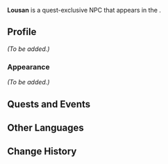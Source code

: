 {{Character Infobox
|type             = Quest NPC
|image            = Enemy Treasure Hoarder Crusher.png
|realname         = <!-- Optional, if different from in-game name -->
|deceased         = <!-- Past (for deceased prior to events of the game) or free response -->
|region           = Liyue<!-- Character's home/main nation -->
|location         = Liyue<!-- Nation where you can find the character in the game -->
|affiliation      = Treasure Hoarders
|title            = 

|ancestry         = <!-- Clan/family -->
|father           = 
|mother           = 
|spouse           = 
|sibling          = 
|child            = 
|relative         = 

|voiceEN          = 
|voiceCN          = 
|voiceJP          = 
|voiceKR          = 
}}
'''Lousan''' is a quest-exclusive NPC that appears in the {{Quest|Floating Jade, Treasure of Chenyu}}.
<!--
==Location==
{{subst:#tag:gallery|
NPC Location {{subst:#titleparts:{{subst:PAGENAME}}}}.png{{subst:!}}{{subst:#titleparts:{{subst:PAGENAME}}}}'s location
NPC Location {{subst:#titleparts:{{subst:PAGENAME}}}} Context.png{{subst:!}}Additional context
}}
-->
==Profile==
<!--Detailed story/lore information goes here.-->
''(To be added.)''

===Appearance===
<!--Keep appearance section short and concise. Limit to 2 paragraphs with 3-4 sentences each.-->
''(To be added.)''

==Quests and Events==
{{Quests and Events}}
<!--
==Idle Quotes==
{{Dialogue Start}}
: {{DIcon|Idle}} {{Tx}}
:: {{A|VO {{subst:#titleparts:{{subst:PAGENAME}}}} 01.ogg}} "{{Tx}}"
{{Dialogue End}}

==Dialogue==
{{Dialogue Start}}
:'''{{subst:#titleparts:{{subst:PAGENAME}}}}:''' 
:{{DIcon}}
{{Dialogue End}}
<!--
==Event Dialogue==
===Event Name===
{{Dialogue Start}}
:'''{{subst:#titleparts:{{subst:PAGENAME}}}}:'''
{{Dialogue End}}
-->
==Other Languages==
{{Other Languages|default_hidden=1
|en      = Lousan
|zhs     = 娄三
|zhs_rm  = Lóusān
|zht     = 婁三
|zht_rm  = Lóusān
|ja      = 婁三
|ja_rm   = Rusan{{Assumed}}
|ko      = {{tt|누삼|婁三}}
|es      = Lousan
|fr      = Lousan
|ru      = Лосан
|th      = Lousan
|vi      = Lousan
|de      = Lousan
|id      = Lousan
|pt      = Lousan
|tr      = Lousan
|it      = Lousan
}}

==Change History==
{{Change History|4.4}}
<!--
==References==
{{Reflist}}
-->